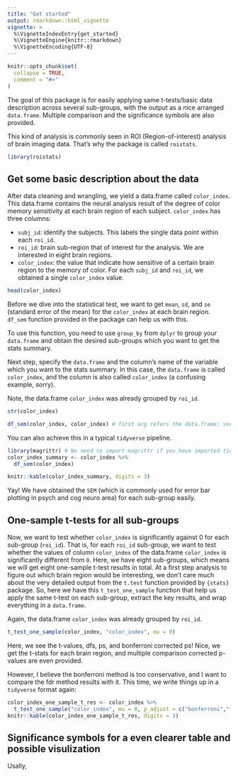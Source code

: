 ```yaml
---
title: "Get started"
output: rmarkdown::html_vignette
vignette: >
  %\VignetteIndexEntry{get_started}
  %\VignetteEngine{knitr::rmarkdown}
  %\VignetteEncoding{UTF-8}
---
```


```r
knitr::opts_chunk$set(
  collapse = TRUE,
  comment = "#>"
)
```
The goal of this package is for easily applying same t-tests/basic data description across several sub-groups, with the output as a nice arranged `data.frame`. Multiple comparison and the significance symbols are also provided.

This kind of analysis is commonly seen in ROI (Region-of-interest) analysis of brain imaging data. That's why the package is called `roistats`.

```r
library(roistats)
```
## Get some basic description about the data

After data cleaning and wrangling, we yield a data.frame called `color_index`. This data.frame contains the neural analysis result of the degree of color memory sensitivity at each brain region of each subject. `color_index` has three columns: 

* `subj_id`: identify the subjects. This labels the single data point within each `roi_id`.
* `roi_id`: brain sub-region that of interest for the analysis. We are interested in eight brain regions.
* `color_index`: the value that indicate how sensitive of a certain brain region to the memory of color. For each `subj_id` and `roi_id`, we obtained a single `color_index` value.

```r
head(color_index)
```

Before we dive into the statistical test, we want to get `mean`, `sd`, and `se` (standard error of the mean) for the `color_index` at each brain region. `df_sem` function provided in the package can help us with this. 

To use this function, you need to use `group_by` from `dplyr` to group your `data.frame` and obtain the desired sub-groups which you want to get the stats summary.

Next step, specify the `data.frame` and the column's name of the variable which you want to the stats summary. In this case, the `data.frame` is called `color_index`, and the column is also called `color_index` (a confusing example, sorry).

Note, the data.frame `color_index` was already grouped by `roi_id`. 

```r
str(color_index)

df_sem(color_index, color_index) # first arg refers the data.frame; second arg refers the coloumn
```

You can also achieve this in a typical `tidyverse` pipeline.

```r
library(magrittr) # No need to import magrittr if you have imported tidyverse already
color_index_summary <- color_index %>%
  df_sem(color_index)

knitr::kable(color_index_summary, digits = 3)
```

Yay! We have obtained the `SEM` (which is commonly used for error bar plotting in psych and cog neuro area) for each sub-group easily.

## One-sample t-tests for all sub-groups

Now, we want to test whether `color_index` is significantly against 0 for each sub-group (`roi_id`). That is, for each `roi_id` sub-group, we want to test whether the values of column `color_index` of the data.frame `color_index` is significantly different from `0`. Here, we have eight sub-groups, which means we will get eight one-sample t-test results in total. At a first step analysis to figure out which brain region would be interesting, we don't care much about the very detailed output from the `t.test` function provided by `{stats}` package. So, here we have this `t_test_one_sample` function that help us apply the same t-test on each sub-group, extract the key results, and wrap everything in a `data.frame`.

Again, the data.frame `color_index` was already grouped by `roi_id`. 

```r
t_test_one_sample(color_index, "color_index", mu = 0)
```

Here, we see the t-values, dfs, ps, and bonferroni corrected ps! Nice, we get the t-stats for each brain region, and multiple comparison corrected p-values are even provided.

However, I believe the bonferroni method is too conservative, and I want to compare the fdr method results with it. This time, we write things up in a `tidyverse` format again:

```r
color_index_one_sample_t_res <- color_index %>%
  t_test_one_sample("color_index", mu = 0, p_adjust = c("bonferroni","fdr"))
knitr::kable(color_index_one_sample_t_res, digits = 3)
```

## Significance symbols for a even clearer table and possible visulization

Usally,
